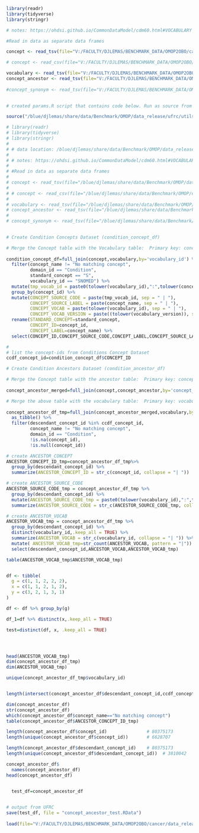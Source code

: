 ```r

library(readr)
library(tidyverse)
library(stringr)

# notes: https://ohdsi.github.io/CommonDataModel/cdm60.html#VOCABULARY

#Read in data as separate data frames

concept <- read_tsv(file="V:/FACULTY/DJLEMAS/BENCHMARK_DATA/OMOP2OBO/cancer/data_release/concept_v2.0.txt", show_col_types = FALSE) 

# concept <- read_csv(file="V:/FACULTY/DJLEMAS/BENCHMARK_DATA/OMOP2OBO/cancer/data_release/concept_test.csv", show_col_types = FALSE) 

vocabulary <- read_tsv(file="V:/FACULTY/DJLEMAS/BENCHMARK_DATA/OMOP2OBO/cancer/data_release/vocabulary_v2.0.txt", show_col_types = FALSE) 
concept_ancestor <- read_tsv(file="V:/FACULTY/DJLEMAS/BENCHMARK_DATA/OMOP2OBO/cancer/data_release/concept_ancestor_v2.0.txt", show_col_types = FALSE) %>% rename(concept_id=ancestor_concept_id)
  
#concept_synonym <- read_tsv(file="V:/FACULTY/DJLEMAS/BENCHMARK_DATA/OMOP2OBO/cancer/data_release/concept_synonym_v2.0.txt", show_col_types = FALSE) 
                           

```

```r

# created params.R script that contains code below. Run as source from R CLI. 

source("/blue/djlemas/share/data/Benchmark/OMOP/data_release/ufrc/utils/params.R")

# library(readr)
# library(tidyverse)
# library(stringr)
# 
# # data location: /blue/djlemas/share/data/Benchmark/OMOP/data_release/
# 
# # notes: https://ohdsi.github.io/CommonDataModel/cdm60.html#VOCABULARY
# 
# #Read in data as separate data frames
# 
# concept <- read_tsv(file="/blue/djlemas/share/data/Benchmark/OMOP/data_release/concept_v2.0.txt", show_col_types = FALSE)
# 
# # concept <- read_csv(file="/blue/djlemas/share/data/Benchmark/OMOP/data_release/concept_test.csv", show_col_types = FALSE)
# 
# vocabulary <- read_tsv(file="/blue/djlemas/share/data/Benchmark/OMOP/data_release/vocabulary_v2.0.txt", show_col_types = FALSE)
# concept_ancestor <- read_tsv(file="/blue/djlemas/share/data/Benchmark/OMOP/data_release/concept_ancestor_v2.0.txt", show_col_types = FALSE) %>% rename(concept_id=ancestor_concept_id)
# 
# concept_synonym <- read_tsv(file="/blue/djlemas/share/data/Benchmark/OMOP/data_release/concept_synonym_v2.0.txt", show_col_types = FALSE)
                           

```



```r

# Create Condition Concepts Dataset (condition_concept_df)

# Merge the Concept table with the Vocabulary table:  Primary key: concept_id 
                             
condition_concept_df=full_join(concept,vocabulary,by='vocabulary_id') %>% 
  filter(concept_name != "No matching concept",
         domain_id == "Condition",
         standard_concept == "S",
         vocabulary_id == "SNOMED") %>%
  mutate(tmp_vocab_id = paste0(tolower(vocabulary_id),":",tolower(concept_code))) %>%
  group_by(concept_id) %>%
  mutate(CONCEPT_SOURCE_CODE = paste(tmp_vocab_id, sep = " | "),
         CONCEPT_SOURCE_LABEL = paste(concept_name, sep = " | "),
         CONCEPT_VOCAB = paste(tolower(vocabulary_id), sep = " | "),
         CONCEPT_VOCAB_VERSION = paste((tolower(vocabulary_version)), sep = " | ")) %>%
  rename(STANDARD_CONCEPT=standard_concept,
         CONCEPT_ID=concept_id,
         CONCEPT_LABEL=concept_name) %>%
  select(CONCEPT_ID,CONCEPT_SOURCE_CODE,CONCEPT_LABEL,CONCEPT_SOURCE_LABEL,CONCEPT_VOCAB,CONCEPT_VOCAB_VERSION)

# 
# list the concept-ids from Conditions Concept Dataset
ccdf_concept_id=condition_concept_df$CONCEPT_ID

```




```r

# Create Condition Ancestors Dataset (condition_ancestor_df)

# Merge the Concept table with the ancestor table:  Primary key: concept_id 
                             
concept_ancestor_merged=full_join(concept,concept_ancestor,by='concept_id')

# Merge the above table with the vocabulary table:  Primary key: vocabulary_id 
                             
concept_ancestor_df_tmp=full_join(concept_ancestor_merged,vocabulary,by='vocabulary_id') %>%
  as_tibble() %>%
  filter(descendant_concept_id %in% ccdf_concept_id,
         concept_name != "No matching concept",
         domain_id == "Condition",
         !is.na(concept_id),
         !is.null(concept_id)) 

# create ANCESTOR_CONCEPT
ANCESTOR_CONCEPT_ID_tmp=concept_ancestor_df_tmp%>%
  group_by(descendant_concept_id) %>%
  summarize(ANCESTOR_CONCEPT_ID = str_c(concept_id, collapse = "| ")) 

# create ANCESTOR_SOURCE_CODE
ANCESTOR_SOURCE_CODE_tmp = concept_ancestor_df_tmp %>%
  group_by(descendant_concept_id) %>%
  mutate(ANCESTOR_SOURCE_CODE_tmp = paste0(tolower(vocabulary_id),":",tolower(concept_code))) %>%
  summarize(ANCESTOR_SOURCE_CODE = str_c(ANCESTOR_SOURCE_CODE_tmp, collapse = "| "))

# create ANCESTOR_VOCAB
ANCESTOR_VOCAB_tmp = concept_ancestor_df_tmp %>%
  group_by(descendant_concept_id) %>%
  distinct(vocabulary_id,.keep_all = TRUE) %>%
  summarize(ANCESTOR_VOCAB = str_c(vocabulary_id, collapse = "| ")) %>%
  mutate( ANCESTOR_VOCAB_tmp=str_count(ANCESTOR_VOCAB, pattern = "|")) %>%
  select(descendant_concept_id,ANCESTOR_VOCAB,ANCESTOR_VOCAB_tmp)

table(ANCESTOR_VOCAB_tmp$ANCESTOR_VOCAB_tmp)


df <- tibble(
  g = c(1, 1, 2, 2, 2),
  x = c(1, 1, 2, 1, 2),
  y = c(3, 2, 1, 3, 1)
)

df <- df %>% group_by(g)

df_1=df %>% distinct(x,.keep_all = TRUE)

test=distinct(df, x, .keep_all = TRUE)




head(ANCESTOR_VOCAB_tmp)
dim(concept_ancestor_df_tmp)
dim(ANCESTOR_VOCAB_tmp)

unique(concept_ancestor_df_tmp$vocabulary_id)


length(intersect(concept_ancestor_df$descendant_concept_id,ccdf_concept_id))

dim(concept_ancestor_df)
str(concept_ancestor_df)
which(concept_ancestor_df$concept_name=="No matching concept")
table(concept_ancestor_df$ANCESTOR_CONCEPT_ID_tmp)

length(concept_ancestor_df$concept_id)               # 80375173
length(unique(concept_ancestor_df$concept_id))       # 6628707

length(concept_ancestor_df$descendant_concept_id)    # 80375173 
length(unique(concept_ancestor_df$descendant_concept_id))  # 3810042

concept_ancestor_df$
  names(concept_ancestor_df)
head(concept_ancestor_df)

  
  test_df=concept_ancestor_df


# output from UFRC
save(test_df, file = "concept_ancestor_test.RData")
  
load(file="V:/FACULTY/DJLEMAS/BENCHMARK_DATA/OMOP2OBO/cancer/data_release/concept_ancestor_test.RData")

```
